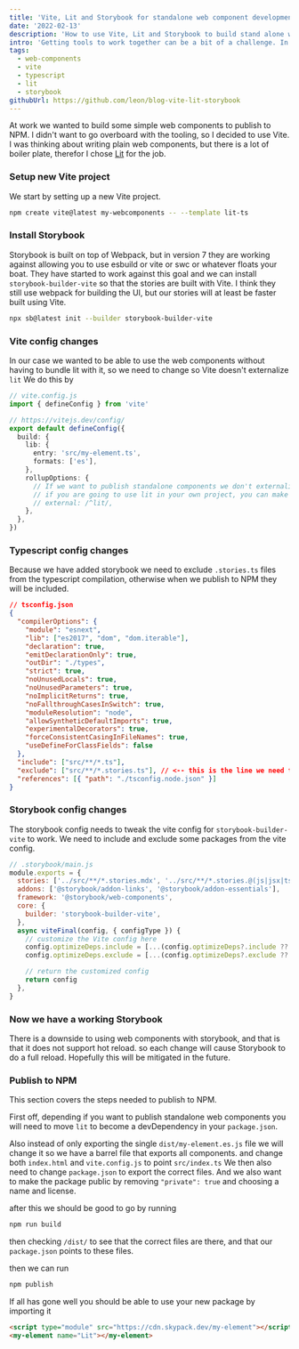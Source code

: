 ```yaml
---
title: 'Vite, Lit and Storybook for standalone web component development'
date: '2022-02-13'
description: 'How to use Vite, Lit and Storybook to build stand alone web components and publish them to NPM'
intro: 'Getting tools to work together can be a bit of a challenge. In this article I will show you the steps needed.'
tags:
  - web-components
  - vite
  - typescript
  - lit
  - storybook
githubUrl: https://github.com/leon/blog-vite-lit-storybook
---
```


At work we wanted to build some simple web components to publish to NPM.
I didn't want to go overboard with the tooling, so I decided to use Vite.
I was thinking about writing plain web components, but there is a lot of boiler plate, therefor I chose [Lit](https://lib.dev) for the job.

### Setup new Vite project

We start by setting up a new Vite project.

```bash
npm create vite@latest my-webcomponents -- --template lit-ts
```

### Install Storybook

Storybook is built on top of Webpack, but in version 7 they are working against allowing you to use esbuild or vite or swc or whatever floats your boat.
They have started to work against this goal and we can install `storybook-builder-vite` so that the stories are built with Vite.
I think they still use webpack for building the UI, but our stories will at least be faster built using Vite.

```bash
npx sb@latest init --builder storybook-builder-vite
```

### Vite config changes

In our case we wanted to be able to use the web components without having to bundle lit with it, so we need to change so Vite doesn't externalize `lit`
We do this by

```ts
// vite.config.js
import { defineConfig } from 'vite'

// https://vitejs.dev/config/
export default defineConfig({
  build: {
    lib: {
      entry: 'src/my-element.ts',
      formats: ['es'],
    },
    rollupOptions: {
      // If we want to publish standalone components we don't externalize lit,
      // if you are going to use lit in your own project, you can make it a dep instead.
      // external: /^lit/,
    },
  },
})
```

### Typescript config changes

Because we have added storybook we need to exclude `.stories.ts` files from the typescript compilation, otherwise when we publish to NPM they will be included.

```json
// tsconfig.json
{
  "compilerOptions": {
    "module": "esnext",
    "lib": ["es2017", "dom", "dom.iterable"],
    "declaration": true,
    "emitDeclarationOnly": true,
    "outDir": "./types",
    "strict": true,
    "noUnusedLocals": true,
    "noUnusedParameters": true,
    "noImplicitReturns": true,
    "noFallthroughCasesInSwitch": true,
    "moduleResolution": "node",
    "allowSyntheticDefaultImports": true,
    "experimentalDecorators": true,
    "forceConsistentCasingInFileNames": true,
    "useDefineForClassFields": false
  },
  "include": ["src/**/*.ts"],
  "exclude": ["src/**/*.stories.ts"], // <-- this is the line we need to add
  "references": [{ "path": "./tsconfig.node.json" }]
}
```

### Storybook config changes

The storybook config needs to tweak the vite config for `storybook-builder-vite` to work.
We need to include and exclude some packages from the vite config.

```js
// .storybook/main.js
module.exports = {
  stories: ['../src/**/*.stories.mdx', '../src/**/*.stories.@(js|jsx|ts|tsx)'],
  addons: ['@storybook/addon-links', '@storybook/addon-essentials'],
  framework: '@storybook/web-components',
  core: {
    builder: 'storybook-builder-vite',
  },
  async viteFinal(config, { configType }) {
    // customize the Vite config here
    config.optimizeDeps.include = [...(config.optimizeDeps?.include ?? []), '@storybook/web-components']
    config.optimizeDeps.exclude = [...(config.optimizeDeps?.exclude ?? []), 'lit', 'lit-html']

    // return the customized config
    return config
  },
}
```

### Now we have a working Storybook

There is a downside to using web components with storybook, and that is that it does not support hot reload.
so each change will cause Storybook to do a full reload.
Hopefully this will be mitigated in the future.

### Publish to NPM

This section covers the steps needed to publish to NPM.

First off, depending if you want to publish standalone web components you will need to move `lit` to become a devDependency in your `package.json`.

Also instead of only exporting the single `dist/my-element.es.js` file we will change it so we have a barrel file that exports all components.
and change both `index.html` and `vite.config.js` to point `src/index.ts`
We then also need to change `package.json` to export the correct files.
And we also want to make the package public by removing `"private": true` and choosing a name and license.

after this we should be good to go by running

```bash
npm run build
```

then checking `/dist/` to see that the correct files are there, and that our `package.json` points to these files.

then we can run

```bash
npm publish
```

If all has gone well you should be able to use your new package by importing it

```html
<script type="module" src="https://cdn.skypack.dev/my-element"></script>
<my-element name="Lit"></my-element>
```
